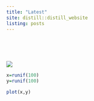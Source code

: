 ```yaml
---
title: "Latest"
site: distill::distill_website
listing: posts
---
```


<br>

<br>

![](powbal-logo.png)





```r

x=runif(100)
y=runif(100)

plot(x,y)

```